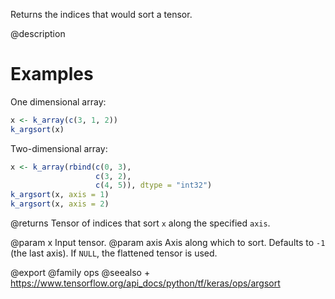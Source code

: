 Returns the indices that would sort a tensor.

@description

# Examples
One dimensional array:
```r
x <- k_array(c(3, 1, 2))
k_argsort(x)
```

Two-dimensional array:
```r
x <- k_array(rbind(c(0, 3),
                   c(3, 2),
                   c(4, 5)), dtype = "int32")
k_argsort(x, axis = 1)
k_argsort(x, axis = 2)
```

@returns
Tensor of indices that sort `x` along the specified `axis`.

@param x Input tensor.
@param axis Axis along which to sort. Defaults to `-1` (the last axis). If
    `NULL`, the flattened tensor is used.

@export
@family ops
@seealso
+ <https://www.tensorflow.org/api_docs/python/tf/keras/ops/argsort>
